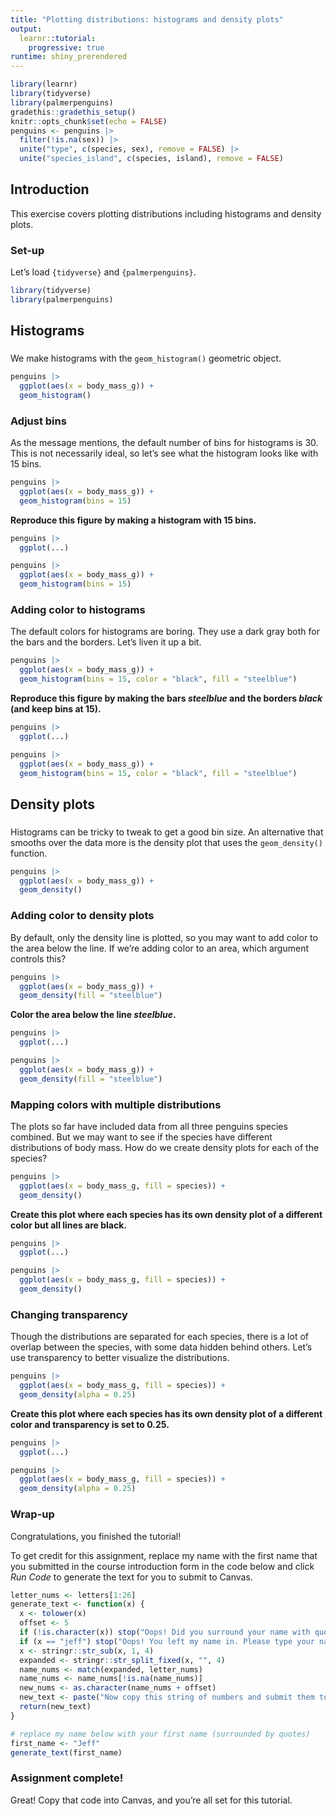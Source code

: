 ```yaml
---
title: "Plotting distributions: histograms and density plots"
output: 
  learnr::tutorial:
    progressive: true
runtime: shiny_prerendered
---
```


```r
library(learnr)
library(tidyverse)
library(palmerpenguins)
gradethis::gradethis_setup()
knitr::opts_chunk$set(echo = FALSE)
penguins <- penguins |> 
  filter(!is.na(sex)) |> 
  unite("type", c(species, sex), remove = FALSE) |> 
  unite("species_island", c(species, island), remove = FALSE)

```


## Introduction

This exercise covers plotting distributions including histograms and density plots.

### Set-up

Let's load `{tidyverse}` and `{palmerpenguins}`.

```r
library(tidyverse)
library(palmerpenguins)
```


## Histograms

###

We make histograms with the `geom_histogram()` geometric object.

```r
penguins |> 
  ggplot(aes(x = body_mass_g)) +
  geom_histogram()
```

### Adjust bins

As the message mentions, the default number of bins for histograms is 30. This is not necessarily ideal, so let's see what the histogram looks like with 15 bins.

```r
penguins |>    
  ggplot(aes(x = body_mass_g)) +
  geom_histogram(bins = 15)
```

**Reproduce this figure by making a histogram with 15 bins.**

```r
penguins |> 
  ggplot(...)
```

```r
penguins |> 
  ggplot(aes(x = body_mass_g)) +
  geom_histogram(bins = 15)
```


### Adding color to histograms

The default colors for histograms are boring. They use a dark gray both for the bars and the borders. Let's liven it up a bit.

```r
penguins |>    
  ggplot(aes(x = body_mass_g)) +
  geom_histogram(bins = 15, color = "black", fill = "steelblue")
```

**Reproduce this figure by making the bars *steelblue* and the borders *black* (and keep bins at 15).**

```r
penguins |> 
  ggplot(...)
```

```r
penguins |> 
  ggplot(aes(x = body_mass_g)) +
  geom_histogram(bins = 15, color = "black", fill = "steelblue")
```

## Density plots

###

Histograms can be tricky to tweak to get a good bin size. An alternative that smooths over the data more is the density plot that uses the `geom_density()` function.

```r
penguins |>    
  ggplot(aes(x = body_mass_g)) +
  geom_density()
```

### Adding color to density plots

By default,  only the density line is plotted, so you may want to add color to the area below the line. If we're adding color to an area, which argument controls this?

```r
penguins |>    
  ggplot(aes(x = body_mass_g)) +
  geom_density(fill = "steelblue")
```

**Color the area below the line *steelblue*.**

```r
penguins |> 
  ggplot(...)
```

```r
penguins |>    
  ggplot(aes(x = body_mass_g)) +
  geom_density(fill = "steelblue")
```

### Mapping colors with multiple distributions

The plots so far have included data from all three penguins species combined. But we may want to see if the species have different distributions of body mass. How do we create density plots for each of the species?

```r
penguins |>    
  ggplot(aes(x = body_mass_g, fill = species)) +
  geom_density()
```

**Create this plot where each species has its own density plot of a different color but all lines are black.**

```r
penguins |> 
  ggplot(...)
```

```r
penguins |>    
  ggplot(aes(x = body_mass_g, fill = species)) +
  geom_density()
```

### Changing transparency

Though the distributions are separated for each species, there is a lot of overlap between the species, with some data hidden behind others. Let's use transparency to better visualize the distributions.

```r
penguins |>    
  ggplot(aes(x = body_mass_g, fill = species)) +
  geom_density(alpha = 0.25)
```

**Create this plot where each species has its own density plot of a different color and transparency is set to 0.25.**

```r
penguins |> 
  ggplot(...)
```

```r
penguins |>    
  ggplot(aes(x = body_mass_g, fill = species)) +
  geom_density(alpha = 0.25)
```



### Wrap-up

Congratulations, you finished the tutorial!

To get credit for this assignment, replace my name with the first name that you submitted in the course introduction form in the code below and click *Run Code* to generate the text for you to submit to Canvas. 

```r
letter_nums <- letters[1:26]
generate_text <- function(x) {
  x <- tolower(x)
  offset <- 5
  if (!is.character(x)) stop("Oops! Did you surround your name with quotation marks?")
  if (x == "jeff") stop("Oops! You left my name in. Please type your name.")
  x <- stringr::str_sub(x, 1, 4)
  expanded <- stringr::str_split_fixed(x, "", 4)
  name_nums <- match(expanded, letter_nums)
  name_nums <- name_nums[!is.na(name_nums)]
  new_nums <- as.character(name_nums + offset)
  new_text <- paste("Now copy this string of numbers and submit them to Canvas:", stringr::str_c(new_nums, collapse = ""))
  return(new_text)
}
```

```r
# replace my name below with your first name (surrounded by quotes)
first_name <- "Jeff"
generate_text(first_name)
```

### Assignment complete!

Great! Copy that code into Canvas, and you're all set for this tutorial.

